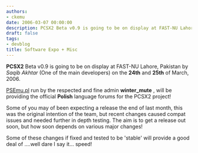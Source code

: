 ```yaml
---
authors:
- ckemu
date: 2006-03-07 00:00:00
description: PCSX2 Beta v0.9 is going to be on display at FAST-NU Lahore, Pakistan
draft: false
tags:
- devblog
title: Software Expo + Misc
---
```


**PCSX2** Beta v0.9 is going to be on display at FAST-NU Lahore,
Pakistan by *Saqib Akhtar* (One of the main developers) on the **24th**
and **25th** of March, 2006.

<!-- truncate -->

[PSEmu.pl](http://www.psemu.pl/) run by the respected and fine admin
**winter_mute** , will be providing the official **Polish** language
forums for the PCSX2 project!

Some of you may of been expecting a release the end of last month, this
was the original intention of the team, but recent changes caused compat
issues and needed further in depth testing. The aim is to get a release
out soon, but how soon depends on various major changes!

Some of these changes if fixed and tested to be 'stable' will provide
a good deal of ....well dare I say it... speed!